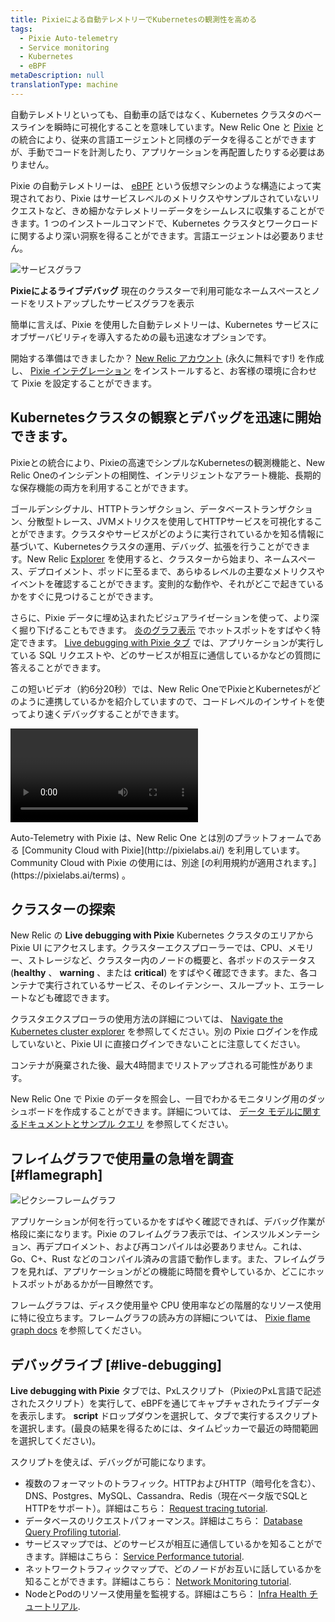 ```yaml
---
title: Pixieによる自動テレメトリーでKubernetesの観測性を高める
tags:
  - Pixie Auto-telemetry
  - Service monitoring
  - Kubernetes
  - eBPF
metaDescription: null
translationType: machine
---
```




自動テレメトリといっても、自動車の話ではなく、Kubernetes クラスタのベースラインを瞬時に可視化することを意味しています。New Relic One と [Pixie](https://pixielabs.ai/) との統合により、従来の言語エージェントと同様のデータを得ることができますが、手動でコードを計測したり、アプリケーションを再配置したりする必要はありません。

Pixie の自動テレメトリーは、 [eBPF](https://ebpf.io/) という仮想マシンのような構造によって実現されており、Pixie はサービスレベルのメトリクスやサンプルされていないリクエストなど、きめ細かなテレメトリーデータをシームレスに収集することができます。1 つのインストールコマンドで、Kubernetes クラスタとワークロードに関するより深い洞察を得ることができます。言語エージェントは必要ありません。

<img
  title="ライブデバッガでのサービスグラフ"
  alt="サービスグラフ"
  src={serviceGraph}
/> <figcaption>**Pixieによるライブデバッグ** 現在のクラスターで利用可能なネームスペースとノードをリストアップしたサービスグラフを表示</figcaption>

簡単に言えば、Pixie を使用した自動テレメトリーは、Kubernetes サービスにオブザーバビリティを導入するための最も迅速なオプションです。

開始する準備はできましたか？ [New Relic アカウント](https://newrelic.com/signup) (永久に無料です!) を作成し、 [Pixie インテグレーション](/docs/kubernetes-pixie/auto-telemetry-pixie/install-auto-telemetry-pixie/) をインストールすると、お客様の環境に合わせて Pixie を設定することができます。

## Kubernetesクラスタの観察とデバッグを迅速に開始できます。

Pixieとの統合により、Pixieの高速でシンプルなKubernetesの観測機能と、New Relic Oneのインシデントの相関性、インテリジェントなアラート機能、長期的な保存機能の両方を利用することができます。

ゴールデンシグナル、HTTPトランザクション、データベーストランザクション、分散型トレース、JVMメトリクスを使用してHTTPサービスを可視化することができます。クラスタやサービスがどのように実行されているかを知る情報に基づいて、Kubernetesクラスタの運用、デバッグ、拡張を行うことができます。New Relic [Explorer](/docs/new-relic-one/use-new-relic-one/core-concepts/new-relic-explorer-view-performance-across-apps-services-hosts/) を使用すると、クラスターから始まり、ネームスペース、デプロイメント、ポッドに至るまで、あらゆるレベルの主要なメトリクスやイベントを確認することができます。変則的な動作や、それがどこで起きているかをすぐに見つけることができます。

さらに、Pixie データに埋め込まれたビジュアライゼーションを使って、より深く掘り下げることもできます。 [炎のグラフ表示](#flamegraph) でホットスポットをすばやく特定できます。 [Live debugging with Pixie タブ](#live-debugging) では、アプリケーションが実行している SQL リクエストや、どのサービスが相互に通信しているかなどの質問に答えることができます。

この短いビデオ（約6分20秒）では、New Relic OneでPixieとKubernetesがどのように連携しているかを紹介していますので、コードレベルのインサイトを使ってより速くデバッグすることができます。

<Video
  id="QO7vz0jQEUI"
  type="youtube"
/>

<Callout variant="important">
  Auto-Telemetry with Pixie は、New Relic One とは別のプラットフォームである [Community Cloud with Pixie](http://pixielabs.ai/) を利用しています。Community Cloud with Pixie の使用には、別途 [の利用規約が適用されます。](https://pixielabs.ai/terms) 。
</Callout>

## クラスターの探索

New Relic の **Live debugging with Pixie** Kubernetes クラスタのエリアから Pixie UI にアクセスします。クラスターエクスプローラーでは、CPU、メモリー、ストレージなど、クラスター内のノードの概要と、各ポッドのステータス (**healthy** 、 **warning** 、または **critical**) をすばやく確認できます。また、各コンテナで実行されているサービス、そのレイテンシー、スループット、エラーレートなども確認できます。

クラスタエクスプローラの使用方法の詳細については、 [Navigate the Kubernetes cluster explorer](/docs/integrations/kubernetes-integration/understand-use-data/kubernetes-cluster-explorer/) を参照してください。別の Pixie ログインを作成していないと、Pixie UI に直接ログインできないことに注意してください。

<Callout variant="tip">
  コンテナが廃棄された後、最大4時間までリストアップされる可能性があります。
</Callout>

New Relic One で Pixie のデータを照会し、一目でわかるモニタリング用のダッシュボードを作成することができます。詳細については、 [データ モデルに関するドキュメントとサンプル クエリ](/docs/integrations/kubernetes-integration/understand-use-data/auto-telemetry-pixie-data-model) を参照してください。

## フレイムグラフで使用量の急増を調査 [#flamegraph]

<img
  title="ピクシーフレームグラフ"
  alt="ピクシーフレームグラフ"
  src={flamegraph}
/>

アプリケーションが何を行っているかをすばやく確認できれば、デバッグ作業が格段に楽になります。Pixie のフレイムグラフ表示では、インスツルメンテーション、再デプロイメント、および再コンパイルは必要ありません。これは、Go、C+、Rust などのコンパイル済みの言語で動作します。また、フレイムグラフを見れば、アプリケーションがどの機能に時間を費やしているか、どこにホットスポットがあるかが一目瞭然です。

フレームグラフは、ディスク使用量や CPU 使用率などの階層的なリソース使用に特に役立ちます。フレームグラフの読み方の詳細については、 [Pixie flame graph docs](https://docs.pixielabs.ai/tutorials/profiler#reading-the-flamegraph) を参照してください。

## デバッグライブ [#live-debugging]

**Live debugging with Pixie** タブでは、PxLスクリプト（PixieのPxL言語で記述されたスクリプト）を実行して、eBPFを通じてキャプチャされたライブデータを表示します。 **script** ドロップダウンを選択して、タブで実行するスクリプトを選択します。(最良の結果を得るためには、タイムピッカーで最近の時間範囲を選択してください)。

スクリプトを使えば、デバッグが可能になります。

* 複数のフォーマットのトラフィック。HTTPおよびHTTP（暗号化を含む）、DNS、Postgres、MySQL、Cassandra、Redis（現在ベータ版でSQLとHTTPをサポート）。詳細はこちら： [Request tracing tutorial](https://docs.px.dev/tutorials/pixie-101/request-tracing/).
* データベースのリクエストパフォーマンス。詳細はこちら： [Database Query Profiling tutorial](https://docs.px.dev/tutorials/pixie-101/database-query-profiling/).
* サービスマップでは、どのサービスが相互に通信しているかを知ることができます。詳細はこちら： [Service Performance tutorial](https://docs.px.dev/tutorials/pixie-101/service-performance/).
* ネットワークトラフィックマップで、どのノードがお互いに話しているかを知ることができます。詳細はこちら： [Network Monitoring tutorial](https://docs.px.dev/tutorials/pixie-101/network-monitoring/).
* NodeとPodのリソース使用量を監視する。詳細はこちら： [Infra Health チュートリアル](https://docs.px.dev/tutorials/pixie-101/infra-health/).
